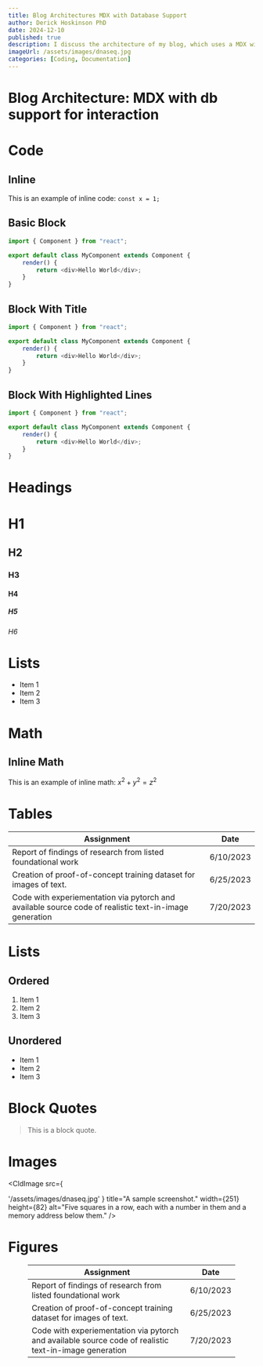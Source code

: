 ```yaml
---
title: Blog Architectures MDX with Database Support
author: Derick Hoskinson PhD
date: 2024-12-10
published: true
description: I discuss the architecture of my blog, which uses a MDX with db support for interaction approach.
imageUrl: /assets/images/dnaseq.jpg
categories: [Coding, Documentation]
---
```


# Blog Architecture: MDX with db support for interaction


# Code

## Inline

This is an example of inline code: `const x = 1;`

## Basic Block

```typescript
import { Component } from "react";

export default class MyComponent extends Component {
	render() {
		return <div>Hello World</div>;
	}
}
```

## Block With Title

```typescript title="MyComponent.tsx"
import { Component } from "react";

export default class MyComponent extends Component {
	render() {
		return <div>Hello World</div>;
	}
}
```

## Block With Highlighted Lines

```typescript {1,5} title="MyComponent.tsx"
import { Component } from "react";

export default class MyComponent extends Component {
	render() {
		return <div>Hello World</div>;
	}
}
```

# Headings

# H1

## H2

### H3

#### H4

##### H5

###### H6

# Lists

- Item 1
- Item 2
- Item 3

# Math

## Inline Math

This is an example of inline math: $x^2 + y^2 = z^2$

# Tables

| Assignment                                                                                             | Date      |
| ------------------------------------------------------------------------------------------------------ | --------- |
| Report of findings of research from listed foundational work                                           | 6/10/2023 |
| Creation of proof-of-concept training dataset for images of text.                                      | 6/25/2023 |
| Code with experiementation via pytorch and available source code of realistic text-in-image generation | 7/20/2023 |

# Lists

## Ordered

1. Item 1
2. Item 2
3. Item 3

## Unordered

- Item 1
- Item 2
- Item 3

# Block Quotes

> This is a block quote.

# Images

<CldImage
	src={

'/assets/images/dnaseq.jpg'
    }
	title="A sample screenshot."
	width={251}
	height={82}
	alt="Five squares in a row, each with a number in them and a memory address below them."
/>

# Figures

<Figure caption="A caption">

<CldImage
	src='/assets/images/dnaseq.jpg'
	title="A sample screenshot."
	width={251}
	height={82}
	alt="Five squares in a row, each with a number in them and a memory address below them."
/>

</Figure>

<Figure caption="A caption">

| Assignment                                                                                             | Date      |
| ------------------------------------------------------------------------------------------------------ | --------- |
| Report of findings of research from listed foundational work                                           | 6/10/2023 |
| Creation of proof-of-concept training dataset for images of text.                                      | 6/25/2023 |
| Code with experiementation via pytorch and available source code of realistic text-in-image generation | 7/20/2023 |

</Figure>
